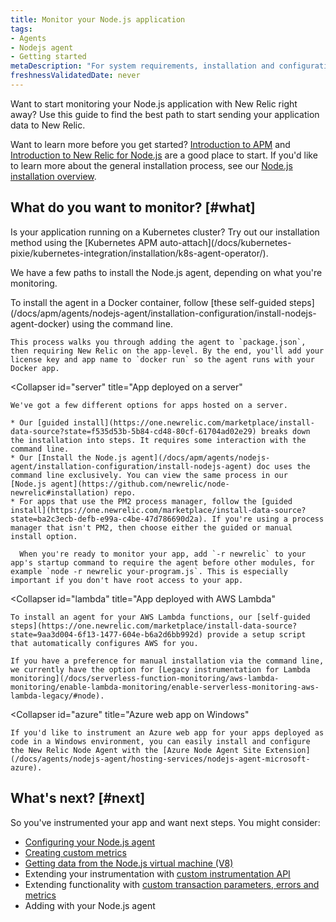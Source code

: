```yaml
---
title: Monitor your Node.js application
tags:
- Agents
- Nodejs agent
- Getting started
metaDescription: "For system requirements, installation and configuration procedures, and troubleshooting tips for New Relic's Node.js agent, start here."
freshnessValidatedDate: never
---
```


Want to start monitoring your Node.js application with New Relic right away? Use this guide to find the best path to start sending your application data to New Relic.

Want to learn more before you get started? [Introduction to APM](/docs/apm/new-relic-apm/getting-started/introduction-apm) and [Introduction to New Relic for Node.js](/docs/apm/agents/nodejs-agent/getting-started/introduction-new-relic-nodejs) are a good place to start. If you'd like to learn more about the general installation process, see our [Node.js installation overview](/docs/apm/agents/nodejs-agent/installation-configuration/install-nodejs-agent).

## What do you want to monitor? [#what]

<Callout variant="tip">
  Is your application running on a Kubernetes cluster? Try out our installation method using the [Kubernetes APM auto-attach](/docs/kubernetes-pixie/kubernetes-integration/installation/k8s-agent-operator/).
</Callout>

We have a few paths to install the Node.js agent, depending on what you're monitoring.

<CollapserGroup>
  <Collapser
    id="docker"
    title="App deployed in a Docker container"
  >
    To install the agent in a Docker container, follow [these self-guided steps](/docs/apm/agents/nodejs-agent/installation-configuration/install-nodejs-agent-docker) using the command line.

    This process walks you through adding the agent to `package.json`, then requiring New Relic on the app-level. By the end, you'll add your license key and app name to `docker run` so the agent runs with your Docker app.
  </Collapser>

  <Collapser
    id="server"
    title="App deployed on a server"
  >
    We've got a few different options for apps hosted on a server.

    * Our [guided install](https://one.newrelic.com/marketplace/install-data-source?state=f535d53b-5b84-cd48-80cf-61704ad02e29) breaks down the installation into steps. It requires some interaction with the command line.
    * Our [Install the Node.js agent](/docs/apm/agents/nodejs-agent/installation-configuration/install-nodejs-agent) doc uses the command line exclusively. You can view the same process in our [Node.js agent](https://github.com/newrelic/node-newrelic#installation) repo.
    * For apps that use the PM2 process manager, follow the [guided install](https://one.newrelic.com/marketplace/install-data-source?state=ba2c3ecb-defb-e99a-c4be-47d786690d2a). If you're using a process manager that isn't PM2, then choose either the guided or manual install option.

      When you're ready to monitor your app, add `-r newrelic` to your app's startup command to require the agent before other modules, for example `node -r newrelic your-program.js`. This is especially important if you don't have root access to your app.
  </Collapser>

  <Collapser
    id="lambda"
    title="App deployed with AWS Lambda"
  >
    To install an agent for your AWS Lambda functions, our [self-guided steps](https://one.newrelic.com/marketplace/install-data-source?state=9aa3d004-6f13-1477-604e-b6a2d6bb992d) provide a setup script that automatically configures AWS for you.

    If you have a preference for manual installation via the command line, we currently have the option for [Legacy instrumentation for Lambda monitoring](/docs/serverless-function-monitoring/aws-lambda-monitoring/enable-lambda-monitoring/enable-serverless-monitoring-aws-lambda-legacy/#node).
  </Collapser>

  <Collapser
      id="azure"
      title="Azure web app on Windows"
  >
    If you'd like to instrument an Azure web app for your apps deployed as code in a Windows environment, you can easily install and configure the New Relic Node Agent with the [Azure Node Agent Site Extension](/docs/agents/nodejs-agent/hosting-services/nodejs-agent-microsoft-azure). 

  </Collapser>
</CollapserGroup>

## What's next? [#next]

So you've instrumented your app and want next steps. You might consider:

* [Configuring your Node.js agent](/docs/apm/agents/nodejs-agent/installation-configuration/nodejs-agent-configuration)
* [Creating custom metrics](/docs/apm/agents/nodejs-agent/extend-your-instrumentation/nodejs-custom-metrics)
* [Getting data from the Node.js virtual machine (V8)](/docs/apm/agents/nodejs-agent/extend-your-instrumentation/nodejs-vm-measurements)
* Extending your instrumentation with [custom instrumentation API](/docs/apm/agents/nodejs-agent/extend-your-instrumentation/nodejs-custom-instrumentation)
* Extending functionality with [custom transaction parameters, errors and metrics](/docs/apm/agents/nodejs-agent/api-guides/guide-using-nodejs-agent-api)
* Adding [<InlinePopover type="browser"/>](/docs/apm/agents/nodejs-agent/extend-your-instrumentation/browser-monitoring-nodejs-agent) with your Node.js agent
